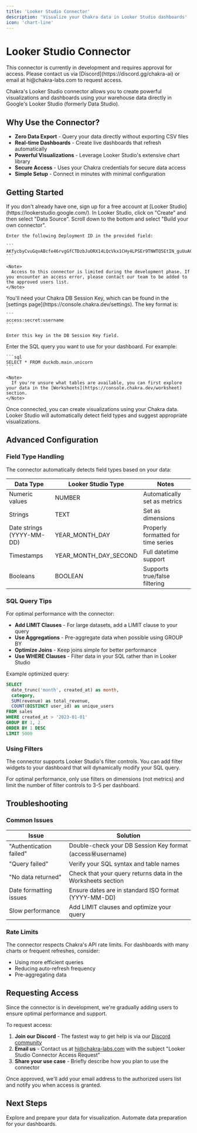 ```yaml
---
title: 'Looker Studio Connector'
description: 'Visualize your Chakra data in Looker Studio dashboards'
icon: 'chart-line'
---
```


# Looker Studio Connector

<Note type="warning">
  This connector is currently in development and requires approval for access. Please contact us via [Discord](https://discord.gg/chakra-ai) or email at hi@chakra-labs.com to request access.
</Note>

Chakra's Looker Studio connector allows you to create powerful visualizations and dashboards using your warehouse data directly in Google's Looker Studio (formerly Data Studio).

## Why Use the Connector?

- **Zero Data Export** - Query your data directly without exporting CSV files
- **Real-time Dashboards** - Create live dashboards that refresh automatically
- **Powerful Visualizations** - Leverage Looker Studio's extensive chart library
- **Secure Access** - Uses your Chakra credentials for secure data access
- **Simple Setup** - Connect in minutes with minimal configuration

## Getting Started

<Steps>
  <Step title='Create a Looker Studio Account'>
    If you don't already have one, sign up for a free account at [Looker Studio](https://lookerstudio.google.com/).
  </Step>
  
  <Step title='Create a New Data Source'>
    In Looker Studio, click on "Create" and then select "Data Source". Scroll down to the bottom and select "Build your own connector".
    
    Enter the following Deployment ID in the provided field:
    
    ```
    AKfycbyCvuGqvABcfe46rvgGfCTDzbJuORX14LQcVkx1CHy4LPSEr9TNWTQ5EtIN_guUuACBpw
    ```
    
    <Note>
      Access to this connector is limited during the development phase. If you encounter an access error, please contact our team to be added to the approved users list.
    </Note>
  </Step>
  
  <Step title='Configure the Connection'>
    You'll need your Chakra DB Session Key, which can be found in the [settings page](https://console.chakra.dev/settings). The key format is:
    
    ```
    access:secret:username
    ```
    
    Enter this key in the DB Session Key field.
  </Step>
  
  <Step title='Enter Your SQL Query'>
    Enter the SQL query you want to use for your dashboard. For example:
    
    ```sql
    SELECT * FROM duckdb.main.unicorn
    ```
    
    <Note>
      If you're unsure what tables are available, you can first explore your data in the [Worksheets](https://console.chakra.dev/worksheet) section.
    </Note>
  </Step>
  
  <Step title='Create Your Report'>
    Once connected, you can create visualizations using your Chakra data. Looker Studio will automatically detect field types and suggest appropriate visualizations.
  </Step>
</Steps>

## Advanced Configuration

### Field Type Handling

The connector automatically detects field types based on your data:

| Data Type | Looker Studio Type | Notes |
|-----------|-------------------|-------|
| Numeric values | NUMBER | Automatically set as metrics |
| Strings | TEXT | Set as dimensions |
| Date strings (YYYY-MM-DD) | YEAR_MONTH_DAY | Properly formatted for time series |
| Timestamps | YEAR_MONTH_DAY_SECOND | Full datetime support |
| Booleans | BOOLEAN | Supports true/false filtering |

### SQL Query Tips

For optimal performance with the connector:

- **Add LIMIT Clauses** - For large datasets, add a LIMIT clause to your query
- **Use Aggregations** - Pre-aggregate data when possible using GROUP BY
- **Optimize Joins** - Keep joins simple for better performance
- **Use WHERE Clauses** - Filter data in your SQL rather than in Looker Studio

Example optimized query:

```sql
SELECT 
  date_trunc('month', created_at) as month,
  category,
  SUM(revenue) as total_revenue,
  COUNT(DISTINCT user_id) as unique_users
FROM sales
WHERE created_at > '2023-01-01'
GROUP BY 1, 2
ORDER BY 1 DESC
LIMIT 5000
```

### Using Filters

The connector supports Looker Studio's filter controls. You can add filter widgets to your dashboard that will dynamically modify your SQL query.

<Note>
  For optimal performance, only use filters on dimensions (not metrics) and limit the number of filter controls to 3-5 per dashboard.
</Note>

## Troubleshooting

### Common Issues

| Issue | Solution |
|-------|----------|
| "Authentication failed" | Double-check your DB Session Key format (access:secret:username) |
| "Query failed" | Verify your SQL syntax and table names |
| "No data returned" | Check that your query returns data in the Worksheets section |
| Date formatting issues | Ensure dates are in standard ISO format (YYYY-MM-DD) |
| Slow performance | Add LIMIT clauses and optimize your query |

### Rate Limits

The connector respects Chakra's API rate limits. For dashboards with many charts or frequent refreshes, consider:

- Using more efficient queries
- Reducing auto-refresh frequency
- Pre-aggregating data

## Requesting Access

Since the connector is in development, we're gradually adding users to ensure optimal performance and support.

To request access:

1. **Join our Discord** - The fastest way to get help is via our [Discord community](https://discord.gg/chakra-ai)
2. **Email us** - Contact us at hi@chakra-labs.com with the subject "Looker Studio Connector Access Request"
3. **Share your use case** - Briefly describe how you plan to use the connector

Once approved, we'll add your email address to the authorized users list and notify you when access is granted.

## Next Steps

<CardGroup cols={2}>
  <Card title='Worksheets' icon='table' href='/datawarehouse/worksheet'>
    Explore and prepare your data for visualization.
  </Card>
  <Card title='Python SDK' icon='code' href='/datawarehouse/worksheet'>
    Automate data preparation for your dashboards.
  </Card>
</CardGroup>
